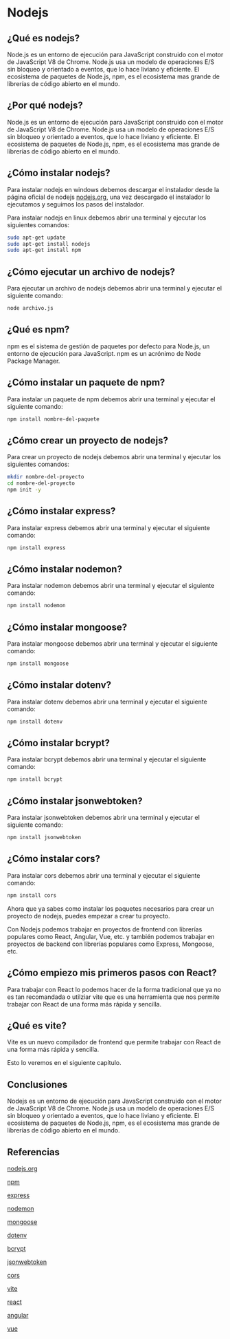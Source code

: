 # Nodejs

## ¿Qué es nodejs?

Node.js es un entorno de ejecución para JavaScript construido con el motor de JavaScript V8 de Chrome. Node.js usa un modelo de operaciones E/S sin bloqueo y orientado a eventos, que lo hace liviano y eficiente. El ecosistema de paquetes de Node.js, npm, es el ecosistema mas grande de librerías de código abierto en el mundo.

## ¿Por qué nodejs?

Node.js es un entorno de ejecución para JavaScript construido con el motor de JavaScript V8 de Chrome. Node.js usa un modelo de operaciones E/S sin bloqueo y orientado a eventos, que lo hace liviano y eficiente. El ecosistema de paquetes de Node.js, npm, es el ecosistema mas grande de librerías de código abierto en el mundo.

## ¿Cómo instalar nodejs?

Para instalar nodejs en windows debemos descargar el instalador desde la página oficial de nodejs [nodejs.org](https://nodejs.org/es/), una vez descargado el instalador lo ejecutamos y seguimos los pasos del instalador.

Para instalar nodejs en linux debemos abrir una terminal y ejecutar los siguientes comandos:

```bash
sudo apt-get update
sudo apt-get install nodejs
sudo apt-get install npm
```

## ¿Cómo ejecutar un archivo de nodejs?

Para ejecutar un archivo de nodejs debemos abrir una terminal y ejecutar el siguiente comando:

```bash
node archivo.js
```

## ¿Qué es npm?

npm es el sistema de gestión de paquetes por defecto para Node.js, un entorno de ejecución para JavaScript. npm es un acrónimo de Node Package Manager.

## ¿Cómo instalar un paquete de npm?

Para instalar un paquete de npm debemos abrir una terminal y ejecutar el siguiente comando:

```bash
npm install nombre-del-paquete
```

## ¿Cómo crear un proyecto de nodejs?

Para crear un proyecto de nodejs debemos abrir una terminal y ejecutar los siguientes comandos:

```bash
mkdir nombre-del-proyecto
cd nombre-del-proyecto
npm init -y
```

## ¿Cómo instalar express?

Para instalar express debemos abrir una terminal y ejecutar el siguiente comando:

```bash
npm install express
```

## ¿Cómo instalar nodemon?

Para instalar nodemon debemos abrir una terminal y ejecutar el siguiente comando:

```bash
npm install nodemon
```

## ¿Cómo instalar mongoose?

Para instalar mongoose debemos abrir una terminal y ejecutar el siguiente comando:

```bash
npm install mongoose
```

## ¿Cómo instalar dotenv?

Para instalar dotenv debemos abrir una terminal y ejecutar el siguiente comando:

```bash
npm install dotenv
```

## ¿Cómo instalar bcrypt?

Para instalar bcrypt debemos abrir una terminal y ejecutar el siguiente comando:

```bash
npm install bcrypt
```

## ¿Cómo instalar jsonwebtoken?

Para instalar jsonwebtoken debemos abrir una terminal y ejecutar el siguiente comando:

```bash
npm install jsonwebtoken
```

## ¿Cómo instalar cors?

Para instalar cors debemos abrir una terminal y ejecutar el siguiente comando:

```bash
npm install cors
```

Ahora que ya sabes como instalar los paquetes necesarios para crear un proyecto de nodejs, puedes empezar a crear tu proyecto.

Con Nodejs podemos trabajar en proyectos de frontend con librerías populares como React, Angular, Vue, etc. y también podemos trabajar en proyectos de backend con librerías populares como Express, Mongoose, etc.

## ¿Cómo empiezo mis primeros pasos con React?

Para trabajar con React lo podemos hacer de la forma tradicional que ya no es tan recomandada o utilziar vite que es una herramienta que nos permite trabajar con React de una forma más rápida y sencilla.

## ¿Qué es vite?

Vite es un nuevo compilador de frontend que permite trabajar con React de una forma más rápida y sencilla.

Esto lo veremos en el siguiente capítulo.

## Conclusiones

Nodejs es un entorno de ejecución para JavaScript construido con el motor de JavaScript V8 de Chrome. Node.js usa un modelo de operaciones E/S sin bloqueo y orientado a eventos, que lo hace liviano y eficiente. El ecosistema de paquetes de Node.js, npm, es el ecosistema mas grande de librerías de código abierto en el mundo.

## Referencias

[nodejs.org](https://nodejs.org/es/)

[npm](https://www.npmjs.com/)

[express](https://expressjs.com/)

[nodemon](https://nodemon.io/)

[mongoose](https://mongoosejs.com/)

[dotenv](https://www.npmjs.com/package/dotenv)

[bcrypt](https://www.npmjs.com/package/bcrypt)

[jsonwebtoken](https://www.npmjs.com/package/jsonwebtoken)

[cors](https://www.npmjs.com/package/cors)

[vite](https://vitejs.dev/)

[react](https://reactjs.org/)

[angular](https://angular.io/)

[vue](https://v3.vuejs.org/)
